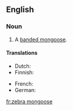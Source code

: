 ==English==

===Noun===
{{en-noun|sg=[[zebra]] [[mongoose]]}}

# {{rare}} A [[banded mongoose]].

====Translations====
{{trans-top|Banded mongoose}}
* Dutch: {{t|nl|zebramangoest}}
* Finnish: {{t|fi|seepramangusti}}
{{trans-mid}}
* French: {{t|fr|mangouste rayée|f}}
* German: {{t-|de|Zebramanguste}}
{{trans-bottom}}

[[fr:zebra mongoose]]